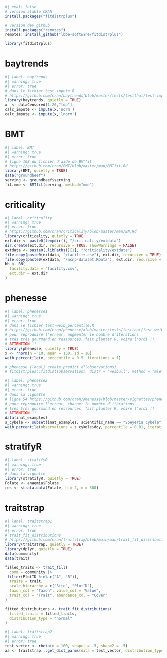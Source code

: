 ```r
#| eval: false
# version stable CRAN
install.packages("fitdistrplus")

# version dev github
install.packages("remotes")
remotes::install_github("lbbe-software/fitdistrplus")

```
```r
library(fitdistrplus)
```


# baytrends
```r
#| label: baytrends
#| warning: true
#| error: true
# dans le fichier test-impute.R
# https://github.com/cran/baytrends/blob/master/tests/testthat/test-impute.R
library(baytrends, quietly = TRUE)
x  <- dataCensored[1:20,"tdp"]
calc_impute <- impute(x,'norm')
calc_impute <- impute(x,'lnorm')
```

  
# BMT
```r
#| label: BMT
#| warning: true
#| error: true
# ligne 108 du fichier d'aide de BMTfit
# https://github.com/cran/BMT/blob/master/man/BMTfit.Rd
library(BMT, quietly = TRUE)
data("groundbeef")
serving <- groundbeef$serving
fit.mme <- BMTfit(serving, method="mme")
```

# criticality

```r
#| label: criticality
#| warning: true
#| error: true
# https://github.com/cran/criticality/blob/master/man/BN.Rd
library(criticality, quietly = TRUE)
ext.dir <- paste0(tempdir(), "/criticality/extdata")
dir.create(ext.dir, recursive = TRUE, showWarnings = FALSE)
extdata <- paste0(.libPaths()[1], "/criticality/extdata")
file.copy(paste0(extdata, "/facility.csv"), ext.dir, recursive = TRUE)
file.copy(paste0(extdata, "/mcnp-dataset.RData"), ext.dir, recursive = TRUE)
bb <- BN(
  facility.data = "facility.csv",
  ext.dir = ext.dir
)
```

# phenesse
```r
#| label: phenesse1
#| warning: true
#| error: true
# dans le fichier test-weib_percentile.R
# https://github.com/cran/phenesse/blob/master/tests/testthat/test-weib_percentile.R
# pour reproduire l'erreur, augmenter le nombre d'itérations
# très très gourmand en ressources, fait planter R, voire l'ordi !!
# ATTENTION !!
library(phenesse, quietly = TRUE)
x <- rnorm(n = 10, mean = 150, sd = 10)
weib_percentile(x, percentile = 0.5, iterations = 1)

# phenesse (local) create_predict_df(observations)
# fitdistrplus::fitdist(observations, distr = "weibull", method = "mle")
```

```r
#| label: phenesse2
#| warning: true
#| error: true
# dans la vignette
# ligne 54 https://github.com/cran/phenesse/blob/master/vignettes/phenesse_vignette.Rmd
# pour reproduire l'erreur, changer le nombre d'itérations
# très très gourmand en ressources, fait planter R, voire l'ordi !!
# ATTENTION !!
data(inat_examples)
s_cybele <- subset(inat_examples, scientific_name == "Speyeria cybele")
weib_percentile(observations = s_cybele$doy, percentile = 0.01, iterations = 1)
```

# stratifyR

```r
#| label: stratifyR
#| warning: true
#| error: true
# dans la vignette
library(stratifyR, quietly = TRUE)
Folate <- anaemia$Folate
res <- strata.data(Folate, h = 2, n = 500)
```


# traitstrap
```r
#| label: traitstrap1
#| warning: true
#| error: true
# trait_fit_distributions
# https://github.com/cran/traitstrap/blob/main/man/trait_fit_distributions.Rd
library(traitstrap, quietly = TRUE)
library(dplyr, quietly = TRUE)
data(community)
data(trait)

filled_traits <- trait_fill(
  comm = community |>
 filter(PlotID %in% c("A", "B")),
  traits = trait,
  scale_hierarchy = c("Site", "PlotID"),
  taxon_col = "Taxon", value_col = "Value",
  trait_col = "Trait", abundance_col = "Cover"
)

fitted_distributions <- trait_fit_distributions(
  filled_traits = filled_traits,
  distribution_type = "normal"
)
```


```r
#| label: traitstrap2
#| warning: true
#| error: true
test_vector <- rbeta(n = 100, shape1 = .5, shape2 = .5)
aa <- traitstrap:::get_dist_parms(data = test_vector, distribution_type = "beta")
```
